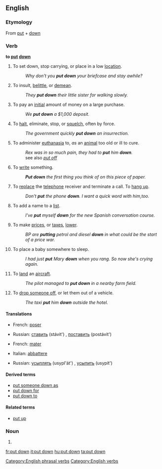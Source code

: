{{also|put-down}}
==English==

===Etymology===
From [[put]] + [[down]]

===Verb===
'''to [[put]] [[down]]'''

# To set down, stop carrying, or place in a low [[location]].
#: ''Why don't you '''put down''' your briefcase and stay awhile?''
# {{idiom}} To insult, [[belittle]], or [[demean]].
#: ''They '''put down''' their little sister for walking slowly.''
# To pay an [[initial]] amount of money on a large purchase.
#: ''We '''put down''' a $1,000 deposit.''
# To [[halt]], eliminate, stop, or [[squelch]], often by force.
#: ''The government quickly '''put down''' an insurrection.''
# {{euphemism}} To administer [[euthanasia]] to, ''as'' an [[animal]] too old or ill to cure.
#: ''Rex was in so much pain, they had to '''put''' him '''down'''.''
#: see also ''[[put off]]''
# To [[write]] something.
#: '''''Put down''' the first thing you think of on this piece of paper.''
# To [[replace]] the [[telephone]] receiver and terminate a call. To [[hang up]].
#: ''Don't '''put''' the phone '''down'''. I want a quick word with him,too.''
# To add a name to a [[list]].
#: ''I've '''put''' myself '''down''' for the new Spanish conversation course.''
# To make [[prices]], or [[taxes]], [[lower]].
#: ''BP are '''putting''' petrol and diesel '''down''' in what could be the start of a price war.''
# {{idiom}} To place a baby somewhere to sleep.
#: ''I had just '''put''' Mary '''down''' when you rang. So now she's crying again.''
# {{idiom}} To [[land]] an [[aircraft]].
#: ''The pilot managed to '''put down''' in a nearby farm field.''
# {{idiom}} To [[drop off|drop someone off]], or let them out of a vehicle.
#: ''The taxi '''put''' him '''down''' outside the hotel.''

====Translations====

{{trans-top|set down, stop carrying}}
* French: [[poser]]
{{trans-mid}}
* Russian: [[ставить]] (stávit') {{impf}}, [[поставить]] (postávit') {{pf}}
{{trans-bottom}}

{{trans-top|halt, eliminate, often by force}}
* French: [[mater]]
{{trans-mid}}
{{trans-bottom}}

{{trans-top|administer euthanasia to an animal}}
* Italian: [[abbattere]]
{{trans-mid}}
* Russian: [[усыплять]] (usypl'át') {{impf}}, [[усыпить]] (usypít') {{pf}}
{{trans-bottom}}

====Derived terms====
* [[put someone down as]]
* [[put down for]]
* [[put down to]]

====Related terms====
* [[put up]]

===Noun===
{{en-noun|sg=[[put]] [[down]]}}

# {{alternative spelling of|put-down}}

[[Category:English phrasal verbs]]
[[Category:English verbs]]

[[fr:put down]]
[[it:put down]]
[[hu:put down]]
[[ta:put down]]